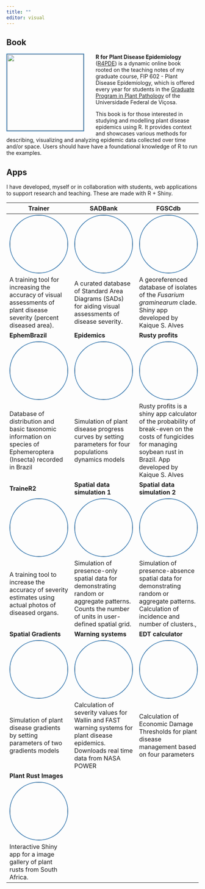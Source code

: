 ```yaml
---
title: ""
editor: visual
---
```


## Book

[![](https://r4pde.netlify.app/cover.png){style="float: left; margin-right: 30px; border: 2px solid steelblue" width="200"}](https://r4pde.netlify.app/)**R for Plant Disease Epidemiology** ([R4PDE](https://r4pde.netlify.app/)) is a dynamic online book rooted on the teaching notes of my graduate course, FIP 602 - Plant Disease Epidemiology, which is offered every year for students in the [Graduate Program in Plant Pathology](http://www.dfp.ufv.br/grad/) of the Universidade Federal de Viçosa.

This book is for those interested in studying and modelling plant disease epidemics using R. It provides context and showcases various methods for describing, visualizing and analyzing epidemic data collected over time and/or space. Users should have have a foundational knowledge of R to run the examples.

## Apps

I have developed, myself or in collaboration with students, web applications to support research and teaching. These are made with R + Shiny.

| Trainer                                                                                                                                                                 | SADBank                                                                                                                                                                        | FGSCdb                                                                                                                                                                    |
|------------------------|------------------------|------------------------|
| [![](figs/app_trainer.png){style="border-radius: 50%; border: 2px solid steelblue" width="150"}](https://edelponte.shinyapps.io/trainer)                                | [![](figs/app_sadbank.png){style="border-radius: 50%; border: 2px solid steelblue" width="150"}](https://edelponte.shinyapps.io/sadbank)                                       | [![](figs/app_fgscdb.png){style="border-radius: 50%; border: 2px solid steelblue" width="150"}](https://edelponte.shinyapps.io/fgscdb)                                    |
| A training tool for increasing the accuracy of visual assessments of plant disease severity (percent diseased area).                                                    | A curated database of Standard Area Diagrams (SADs) for aiding visual assessments of disease severity.                                                                         | A georeferenced database of isolates of the *Fusarium graminearum* clade. Shiny app developed by Kaique S. Alves                                                          |
| **EphemBrazil**                                                                                                                                                         | **Epidemics**                                                                                                                                                                  | **Rusty profits**                                                                                                                                                         |
| [![](figs/app_ephembrazil.png){style="border-radius: 50%; border: 2px solid steelblue" width="150"}](https://edelponte.shinyapps.io/ephembrazil/)                       | [![](figs/app_epidemics.png){style="border-radius: 50%; border: 2px solid steelblue" width="150"}](https://edelponte.shinyapps.io/epidemics)                                   | [![](figs/app_rusty.png){style="border-radius: 50%; border: 2px solid steelblue" width="150"}](https://alvesks.shinyapps.io/rusty-profits/)                               |
| Database of distribution and basic taxonomic information on species of Ephemeroptera (Insecta) recorded in Brazil                                                       | Simulation of plant disease progress curves by setting parameters for four populations dynamics models                                                                         | Rusty profits is a shiny app calculator of the probability of break-even on the costs of fungicides for managing soybean rust in Brazil. App developed by Kaique S. Alves |
| **TraineR2**                                                                                                                                                            | **Spatial data simulation 1**                                                                                                                                                  | **Spatial data simulation 2**                                                                                                                                             |
| [![](figs/app_trainer2.png){style="border-radius: 50%; border: 2px solid steelblue" width="150"}](https://delponte.shinyapps.io/traineR2/)                              | [![](figs/app_spatial.png){style="border-radius: 50%;  border: 2px solid steelblue" width="150"}](https://delponte.shinyapps.io/spatial)                                       | [![](figs/app_spatial2.png){style="border-radius: 50%; border: 2px solid steelblue" width="150"}](https://delponte.shinyapps.io/spatial2/)                                |
| A training tool to increase the accuracy of severity estimates using actual photos of diseased organs.                                                                  | Simulation of presence-only spatial data for demonstrating random or aggregate patterns. Counts the number of units in user-defined spatial grid.                              | Simulation of presence-absence spatial data for demonstrating random or aggregate patterns. Calculation of incidence and number of clusters.,                             |
| **Spatial Gradients**                                                                                                                                                   | **Warning systems**                                                                                                                                                            | **EDT calculator**                                                                                                                                                        |
| [![](figs/app_gradients.png){style="border-radius: 50%; border: 2px solid steelblue" width="150"}](https://delponte.shinyapps.io/gradients/)                            | [![](figs/apps_warning_systems.png){style="border-radius: 50%; border: 2px solid steelblue" width="150" height="150"}](https://epidemiologiaufv.shinyapps.io/warning-systems/) | [![](figs/aps_edt.png){style="border-radius: 50%; border: 2px solid steelblue" width="150"}](https://epidemiologiaufv.shinyapps.io/EDTCalculator/)                        |
| Simulation of plant disease gradients by setting parameters of two gradients models                                                                                     | Calculation of severity values for Wallin and FAST warning systems for plant disease epidemics. Downloads real time data from NASA POWER                                       | Calculation of Economic Damage Thresholds for plant disease management based on four parameters                                                                           |
| **Plant Rust Images**                                                                                                                                                   |                                                                                                                                                                                |                                                                                                                                                                           |
| [![](figs/app_plantrust.png){style="border-radius: 50%; border: 2px solid steelblue" width="150" height="150"}](https://epidemiologiaufv.shinyapps.io/plantrustimages/) |                                                                                                                                                                                |                                                                                                                                                                           |
| Interactive Shiny app for a image gallery of plant rusts from South Africa.                                                                                             |                                                                                                                                                                                |                                                                                                                                                                           |
